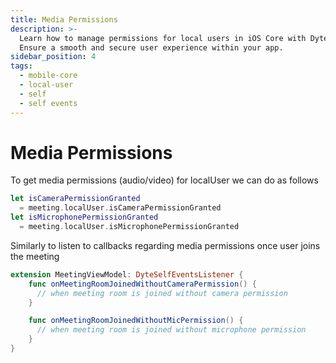 ```yaml
---
title: Media Permissions
description: >-
  Learn how to manage permissions for local users in iOS Core with Dyte Docs.
  Ensure a smooth and secure user experience within your app.
sidebar_position: 4
tags:
  - mobile-core
  - local-user
  - self
  - self events
---
```


# Media Permissions

To get media permissions (audio/video) for localUser we can do as follows

```swift
let isCameraPermissionGranted
  = meeting.localUser.isCameraPermissionGranted
let isMicrophonePermissionGranted
  = meeting.localUser.isMicrophonePermissionGranted
```

Similarly to listen to callbacks regarding media permissions once user joins the
meeting

```swift
extension MeetingViewModel: DyteSelfEventsListener {
    func onMeetingRoomJoinedWithoutCameraPermission() {
      // when meeting room is joined without camera permission
    }

    func onMeetingRoomJoinedWithoutMicPermission() {
      // when meeting room is joined without microphone permission
    }
}
```

<head>
  <title>iOS Core Media Permissions</title>
  <meta
    name="description"
    content="Learn how to manage permissions for local users in iOS Core with Dyte Docs. Ensure a smooth and secure user experience within your app."
  />
</head>
